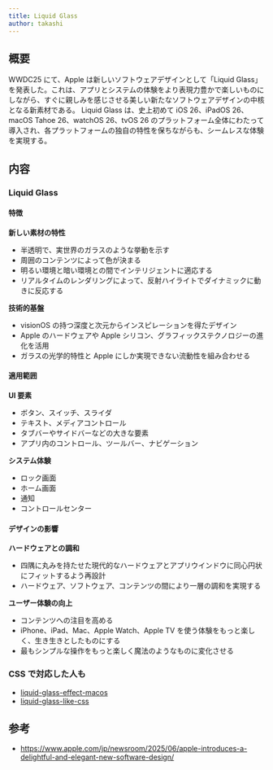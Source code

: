 ```yaml
---
title: Liquid Glass
author: takashi
---
```



<Author frontmatter={frontmatter} />

## 概要

WWDC25 にて、Apple は新しいソフトウェアデザインとして「Liquid Glass」を発表した。これは、アプリとシステムの体験をより表現力豊かで楽しいものにしながら、すぐに親しみを感じさせる美しい新たなソフトウェアデザインの中核となる新素材である。
Liquid Glass は、史上初めて iOS 26、iPadOS 26、macOS Tahoe 26、watchOS 26、tvOS 26 のプラットフォーム全体にわたって導入され、各プラットフォームの独自の特性を保ちながらも、シームレスな体験を実現する。

## 内容

### Liquid Glass

#### 特徴

**新しい素材の特性**

- 半透明で、実世界のガラスのような挙動を示す
- 周囲のコンテンツによって色が決まる
- 明るい環境と暗い環境との間でインテリジェントに適応する
- リアルタイムのレンダリングによって、反射ハイライトでダイナミックに動きに反応する

**技術的基盤**

- visionOS の持つ深度と次元からインスピレーションを得たデザイン
- Apple のハードウェアや Apple シリコン、グラフィックステクノロジーの進化を活用
- ガラスの光学的特性と Apple にしか実現できない流動性を組み合わせる

#### 適用範囲

**UI 要素**

- ボタン、スイッチ、スライダ
- テキスト、メディアコントロール
- タブバーやサイドバーなどの大きな要素
- アプリ内のコントロール、ツールバー、ナビゲーション

**システム体験**

- ロック画面
- ホーム画面
- 通知
- コントロールセンター

#### デザインの影響

**ハードウェアとの調和**

- 四隅に丸みを持たせた現代的なハードウェアとアプリウインドウに同心円状にフィットするよう再設計
- ハードウェア、ソフトウェア、コンテンツの間により一層の調和を実現する

**ユーザー体験の向上**

- コンテンツへの注目を高める
- iPhone、iPad、Mac、Apple Watch、Apple TV を使う体験をもっと楽しく、生き生きとしたものにする
- 最もシンプルな操作をもっと楽しく魔法のようなものに変化させる

### CSS で対応した人も

- [liquid-glass-effect-macos](https://github.com/lucasromerodb/liquid-glass-effect-macos)
- [liquid-glass-like-css](https://www.npmjs.com/package/liquid-glass-like-css)

## 参考

- https://www.apple.com/jp/newsroom/2025/06/apple-introduces-a-delightful-and-elegant-new-software-design/
